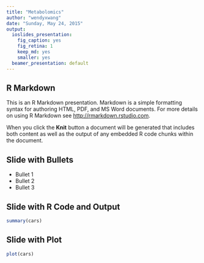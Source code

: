 ```yaml
---
title: "Metabolomics"
author: "wendyxwang"
date: "Sunday, May 24, 2015"
output:
  ioslides_presentation:
    fig_caption: yes
    fig_retina: 1
    keep_md: yes
    smaller: yes
  beamer_presentation: default
---
```






## R Markdown

This is an R Markdown presentation. Markdown is a simple formatting syntax for authoring HTML, PDF, and MS Word documents. For more details on using R Markdown see <http://rmarkdown.rstudio.com>.

When you click the **Knit** button a document will be generated that includes both content as well as the output of any embedded R code chunks within the document.

## Slide with Bullets

- Bullet 1
- Bullet 2
- Bullet 3

## Slide with R Code and Output

```r
summary(cars)
```

## Slide with Plot

```r
plot(cars)
```

